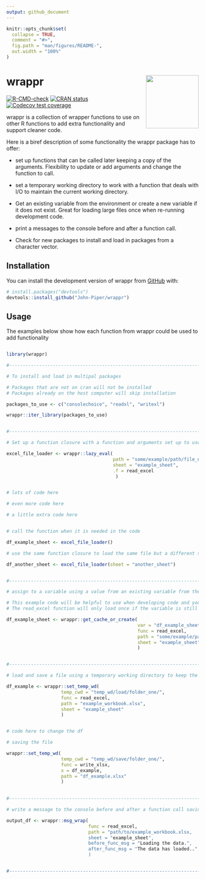 ```yaml
---
output: github_document
---
```


<!-- README.md is generated from README.Rmd. Please edit that file -->

```r
knitr::opts_chunk$set(
  collapse = TRUE,
  comment = "#>",
  fig.path = "man/figures/README-",
  out.width = "100%"
)
```

# wrappr <img src='man/figures/logo.png' align="right" height="138.5" /></a>

<!-- badges: start -->
[![R-CMD-check](https://github.com/John-Piper/wrappr/workflows/R-CMD-check/badge.svg)](https://github.com/John-Piper/wrappr/actions)
[![CRAN status](https://www.r-pkg.org/badges/version/wrappr)](https://CRAN.R-project.org/package=wrappr)
[![Codecov test coverage](https://codecov.io/gh/John-Piper/wrappr/branch/main/graph/badge.svg)](https://app.codecov.io/gh/John-Piper/wrappr?branch=main)

<!-- badges: end -->


wrappr is a collection of wrapper functions to use on other R functions to add extra functionality and support cleaner code.

Here is a biref description of some functionality the wrappr package has to offer:

- set up functions that can be called later keeping a copy of the arguments.  Flexibility to update or add arguments and change the function to call.    
- set a temporary working directory to work with a function that deals with I/O to maintain the current working directory.  

- Get an existing variable from the environment or create a new variable if it does not exist.  Great for loading large files once when re-running development code.

- print a messages to the console before and after a function call.

- Check for new packages to install and load in packages from a character vector.


## Installation

You can install the development version of wrappr from [GitHub](https://github.com/) with:

``` r
# install.packages("devtools")
devtools::install_github("John-Piper/wrappr")
```

## Usage

The examples below show how each function from wrappr could be used to add functionality 

``` r

library(wrappr)

#-------------------------------------------------------------------------------------------------------------------------------

# To install and load in multipal packages

# Packages that are not on cran will not be installed
# Packages already on the host computer will skip installation

packages_to_use <- c("consolechoice", "readxl", "writexl")

wrappr::iter_library(packages_to_use)


#------------------------------------------------------------------------

# Set up a function closure with a function and arguments set up to use later in the code

excel_file_loader <- wrappr::lazy_eval(
                                       path = "some/example/path/file_name.xlsx",
                                       sheet = "example_sheet",
                                       .f = read_excel
                                        )


# lots of code here

# even more code here

# a little extra code here


# call the function when it is needed in the code

df_example_sheet <- excel_file_loader()

# use the same function closure to load the same file but a different sheet

df_another_sheet <- excel_file_loader(sheet = "another_sheet")


#-------------------------------------------------------------------------------------------------------------------------------

# assign to a variable using a value from an existing variable from the enviroment or create a new value

# This example code will be helpful to use when developing code and you require loading a big data file into the environment
# The read_excel function will only load once if the variable is still in the enviroment scope

df_example_sheet <- wrappr::get_cache_or_create(
                                                var = "df_example_sheet",
                                                func = read_excel,
                                                path = "some/example/path/file_name.xlsx",
                                                sheet = "example_sheet"
                                                )


#-------------------------------------------------------------------------------------------------------------------------------

# load and save a file using a temporary working directory to keep the existing working directory

df_example <- wrappr::set_temp_wd(
                    temp_cwd = "temp_wd/load/folder_one/",
                    func = read_excel,
                    path = "example_workbook.xlsx",
                    sheet = "example_sheet"
                    )


# code here to change the df

# saving the file

wrappr::set_temp_wd(
                    temp_cwd = "temp_wd/save/folder_one/",
                    func = write_xlsx,
                    x = df_example,
                    path = "df_example.xlsx"
                    )
                    

#-------------------------------------------------------------------------------------------------------------------------------

# write a message to the console before and after a function call saving the output to a variable

output_df <- wrappr::msg_wrap(
                              func = read_excel,
                              path = "path/to/example_workbook.xlsx,
                              sheet = "example_sheet",
                              before_func_msg = "Loading the data.",
                              after_func_msg = "The data has loaded..",
                              )


#-------------------------------------------------------------------------------------------------------------------------------


```
